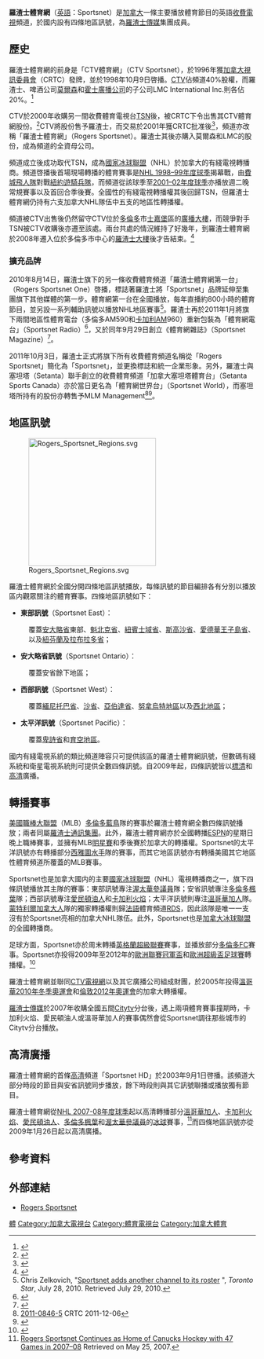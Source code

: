 {{Link style|time=2015-12-12T04:12:05+00:00}}
{{noteTA
|1 = zh-cn:罗杰斯; zh-hk:羅渣士; zh-tw:羅傑斯;
}}
{{頻道資訊
| 頻道名稱         = 羅渣士體育網<br />Sportsnet
| 頻道圖片檔案     = 
| 頻道圖片尺寸     = 
| 頻道圖片名稱     =
| 所屬國家         = {{flagicon|Canada}} [[加拿大|加拿大]]
| 總部所在         = [[安大略省|安大略省]][[多倫多|多倫多]]
| 播放地區         = 全國播放
| 開播日期         = 1998年10月9日
| 停播日期         =
| 頻道呼號         = 
| 頻道類別         = 體育頻道
| 收視率           =
| 收視率調查時間   =
| 收視率資料來源   =
| 頻道口號         = Fuelled By Fans<br />（由擁躉驅動）
| 擁有者           = 羅渣士體育網公司<br />（[[羅渣士傳媒|羅渣士傳媒]]）
| 持股者           =
| 前頻道名稱       = CTV Sportsnet<small>（1998年-2000年）</small><br />Sportsnet<small>（2000年-2001年）</small><br />Rogers Sportsnet<small>（2001年-2011年）</small>
| 被取代名稱       =
| 集團同類頻道     = 
| 重播服務頻道     =
| 頻道官方網站     = http://www.sportsnet.ca
| 備註             = 
| 無線電視供應商01 = 
| 無線電視頻道數01 = 
| 數位電視供應商01 = 
| 數位電視頻道數01 = 
| 衛星電視供應商01 = 貝爾電視
| 衛星電視頻道數01 = 405-408頻道（[[標清|標清]]）<br />846-849頻道（[[高清|高清]]）
| 衛星電視供應商02 = [[蕭氏通訊|蕭氏直綫]]
| 衛星電視頻道數02 = 416-419頻道（標清）<br />260-263頻道（高清）
| 有線電視供應商01 = 
| 有線電視頻道數01 = 隨地區而異
| 寬頻電視供應商01 =
| 寬頻電視頻道數01 =
| 衛星廣播供應商01 =
| 衛星廣播頻道數01 =
| 線上收看網站01   =
| 線上收看網址01   =
|}}
'''羅渣士體育網'''（[[英語|英語]]：Sportsnet）是[[加拿大|加拿大]]一條主要播放體育節目的英語[[收費電視|收費電視]]頻道，於國内設有四條地區訊號，為[[羅渣士傳媒|羅渣士傳媒]]集團成員。

== 歷史 ==
羅渣士體育網的前身是「CTV體育網」（CTV Sportsnet），於1996年獲[[加拿大視訊委員會|加拿大視訊委員會]]（CRTC）發牌，並於1998年10月9日啓播。[[CTV電視網|CTV]]佔頻道40%股權，而羅渣士、啤酒公司[[:en:Molson|莫爾森]]和[[霍士廣播公司|霍士廣播公司]]的子公司LMC International Inc.則各佔20%。<ref>{{Cite web |url=http://www.crtc.gc.ca/eng/archive/1996/DB96-601.htm |title=Decision CRTC 96-601 |access-date=2010-05-18 |archive-date=2021-02-25 |archive-url=https://web.archive.org/web/20210225064913/https://crtc.gc.ca/eng/archive/1996/DB96-601.HTM |dead-url=no }}</ref>

CTV於2000年收購另一間收費體育電視台[[:en:The_Sports_Network|TSN]]後，被CRTC下令出售其CTV體育網股份。<ref>{{Cite web |url=http://www.crtc.gc.ca/eng/archive/2000/DB2000-86.htm |title=Decision CRTC 2000-86 |access-date=2010-05-18 |archive-date=2021-01-15 |archive-url=https://web.archive.org/web/20210115141250/https://crtc.gc.ca/eng/archive/2000/DB2000-86.htm |dead-url=no }}</ref>CTV將股份售予羅渣士，而交易於2001年獲CRTC批准後<ref>{{Cite web |url=http://www.crtc.gc.ca/eng/archive/2001/DB2001-621.htm |title=Decision CRTC 2001-621 |access-date=2010-05-18 |archive-date=2021-01-15 |archive-url=https://web.archive.org/web/20210115143517/https://crtc.gc.ca/eng/archive/2001/DB2001-621.htm |dead-url=no }}</ref>，頻道亦改稱「羅渣士體育網」（Rogers Sportsnet）。羅渣士其後亦購入莫爾森和LMC的股份，成為頻道的全資母公司。

頻道成立後成功取代TSN，成為[[國家冰球聯盟|國家冰球聯盟]]（NHL）於加拿大的有綫電視轉播商。頻道啓播後首場現場轉播的體育賽事是[[:en:1998–99_NHL_season|NHL 1998–99年度球季]]揭幕戰，由[[費城飛人隊|費城飛人隊]]對戰[[紐約遊騎兵隊|紐約遊騎兵隊]]，而頻道從該球季至[[:en:2001–02_NHL_season|2001–02年度球季]]亦播放週二晚常規賽事以及首回合季後賽。全國性的有綫電視轉播權其後回歸TSN，但羅渣士體育網仍持有六支加拿大NHL隊伍中五支的地區性轉播權。

頻道被CTV出售後仍然留守CTV位於[[多倫多|多倫多]]市[[士嘉堡|士嘉堡]]區的[[:en:9_Channel_Nine_Court|廣播大樓]]，而競爭對手TSN被CTV收購後亦遷至該處。兩台共處的情況維持了好幾年，到羅渣士體育網於2008年遷入位於多倫多市中心的[[:en:Rogers_Building_(Canada)|羅渣士大樓]]後才告結束。<ref name=Complaint>{{cite web|title=Going Downtown|publisher=Globeandmail.com|url=http://www.theglobeandmail.com/servlet/story/LAC.20070321.TRUTH21/TPStory/TPSports/Television/|accessdate=March 23, 2007|archive-date=2007-09-30|archive-url=https://web.archive.org/web/20070930071932/http://www.theglobeandmail.com/servlet/story/LAC.20070321.TRUTH21/TPStory/TPSports/Television/|dead-url=no}}</ref>

=== 擴充品牌 ===
2010年8月14日，羅渣士旗下的另一條收費體育頻道「羅渣士體育網第一台」（Rogers Sportsnet One）啓播，標誌著羅渣士將「Sportsnet」品牌延伸至集團旗下其他媒體的第一步。體育網第一台在全國播放，每年直播約800小時的體育節目，並另設一系列輔助訊號以播放NHL地區賽事<ref name="ts-snone">Chris Zelkovich, "[http://www.thestar.com/sports/article/841522--sportsnet-adds-another-channel-to-its-roster Sportsnet adds another channel to its roster] {{Wayback|url=http://www.thestar.com/sports/article/841522--sportsnet-adds-another-channel-to-its-roster |date=20121023223317 }}", ''Toronto Star'', July 28, 2010. Retrieved July 29, 2010.</ref>。羅渣士再於2011年1月將旗下兩間地區性體育電台（多倫多AM590和[[卡加利|卡加利]]AM960）重新包裝為「體育網電台」（Sportsnet Radio）<ref name="gm-snradio">{{cite web|author=Dowbiggin|title=Change is the operative word in sports radio|url=http://www.theglobeandmail.com/sports/bruce-dowbiggin/change-is-the-operative-word-in-sports-radio/article1867040/?cmpid=rss1|publisher=The Globe and Mail|accessdate=13 January 2011|archive-date=2016-09-13|archive-url=https://web.archive.org/web/20160913081333/http://www.theglobeandmail.com/sports/bruce-dowbiggin/change-is-the-operative-word-in-sports-radio/article1867040/?cmpid=rss1|dead-url=no}}</ref>，又於同年9月29日創立《體育網雜誌》（Sportsnet Magazine）<ref name=sn-magazine>{{cite web|title=Sportsnet Magazine launches with NHL preview|url=http://www.sportsnet.ca/more/2011/09/26/sportsnet_magazine_maich/|publisher=Sportsnet.ca|accessdate=30 September 2011|archiveurl=https://web.archive.org/web/20110929224349/http://www.sportsnet.ca/more/2011/09/26/sportsnet_magazine_maich/|archivedate=2011-09-29|deadurl=yes}}</ref>。

2011年10月3日，羅渣士正式將旗下所有收費體育頻道名稱從「Rogers Sportsnet」簡化為「Sportsnet」，並更換標誌和統一企業形象。另外，羅渣士與塞坦塔（Setanta）聯手創立的收費體育頻道「加拿大塞坦塔體育台」（Setanta Sports Canada）亦於當日更名為「體育網世界台」（Sportsnet World），而塞坦塔所持有的股份亦轉售予MLM Management<ref>[http://www.crtc.gc.ca/eng/archive/2011/2011-748.htm 2011-0846-5] {{Wayback|url=http://www.crtc.gc.ca/eng/archive/2011/2011-748.htm |date=20210225065725 }} CRTC 2011-12-06</ref><ref name=sn-world>{{cite web|last=Krashinsky|first=Susan|title=Rogers builds Sportsnet brand with soccer station|url=http://www.theglobeandmail.com/globe-investor/rogers-builds-sportsnet-brand-with-soccer-station/article2110590/|publisher=The Globe and Mail|accessdate=27 July 2011|archive-date=2016-06-04|archive-url=https://web.archive.org/web/20160604204048/http://www.theglobeandmail.com/globe-investor/rogers-builds-sportsnet-brand-with-soccer-station/article2110590/|dead-url=no}}</ref>。

== 地區訊號 ==
[[File:Rogers_Sportsnet_Regions.svg|260px]]

羅渣士體育網於全國分開四條地區訊號播放，每條訊號的節目編排各有分別以播放區内觀眾關注的體育賽事。四條地區訊號如下：

*'''東部訊號'''（Sportsnet East）：
:覆蓋[[安大略省|安大略省]]東部、[[魁北克省|魁北克省]]、[[紐賓士域省|紐賓士域省]]、[[斯高沙省|斯高沙省]]、[[愛德華王子島省|愛德華王子島省]]、以及[[紐芬蘭及拉布拉多省|紐芬蘭及拉布拉多省]]；
*'''安大略省訊號'''（Sportsnet Ontario）：
:覆蓋安省餘下地區；
*'''西部訊號'''（Sportsnet West）：
:覆蓋[[緬尼托巴省|緬尼托巴省]]、[[沙省|沙省]]、[[亞伯達省|亞伯達省]]、[[努拿烏特|努拿烏特地區]]以及[[西北地區|西北地區]]；
*'''太平洋訊號'''（Sportsnet Pacific）：
:覆蓋[[卑詩省|卑詩省]]和[[育空地區|育空地區]]。

國内有綫電視系統的類比頻道陣容只可提供該區的羅渣士體育網訊號，但數碼有綫系統和衛星電視系統則可提供全數四條訊號。自2009年起，四條訊號皆以[[標清|標清]]和[[高清|高清]]廣播。

== 轉播賽事 ==
[[美國職棒大聯盟|美國職棒大聯盟]]（MLB）[[多倫多藍鳥|多倫多藍鳥]]隊的賽事於羅渣士體育網全數四條訊號播放；兩者同屬[[羅渣士通訊集團|羅渣士通訊集團]]。此外，羅渣士體育網亦於全國轉播[[ESPN|ESPN]]的星期日晚上職棒賽事，並擁有MLB[[:en:Major_League_Baseball_All-Star_Game|明星賽]]和季後賽於加拿大的轉播權。Sportsnet的太平洋訊號亦有轉播部分[[西雅圖水手|西雅圖水手]]隊的賽事，而其它地區訊號亦有轉播美國其它地區性體育頻道所覆蓋的MLB賽事。 

Sportsnet也是加拿大國内的主要[[國家冰球聯盟|國家冰球聯盟]]（NHL）電視轉播商之一，旗下四條訊號播放其主隊的賽事：東部訊號專注[[渥太華參議員|渥太華參議員]]隊；安省訊號專注[[多倫多楓葉|多倫多楓葉]]隊；西部訊號專注[[愛民頓油人|愛民頓油人]]和[[卡加利火焰|卡加利火焰]]；太平洋訊號則專注[[溫哥華加人|溫哥華加人]]隊。[[蒙特利爾加拿大人|蒙特利爾加拿大人]]隊的獨家轉播權則歸[[法語|法語]]體育頻道[[:en:Le_Réseau_des_sports|RDS]]，因此該隊是唯一一支沒有於Sportsnet亮相的加拿大NHL隊伍。此外，Sportsnet也是[[:en:Canadian_Hockey_League|加拿大冰球聯盟]]的全國轉播商。

足球方面，Sportsnet亦於周末轉播[[英格蘭超級聯賽|英格蘭超級聯賽]]賽事，並播放部分[[多倫多FC|多倫多FC]]賽事。Sportsnet亦投得2009年至2012年的[[歐洲聯賽冠軍盃|歐洲聯賽冠軍盃]]和[[歐洲超級盃足球賽|歐洲超級盃足球賽]]轉播權。<ref>{{Cite web |url=http://www.uefa.com/uefa/keytopics/kind=131072/newsid=818255.html |title=存档副本 |access-date=2010-05-18 |archive-date=2010-01-26 |archive-url=https://web.archive.org/web/20100126194813/http://www.uefa.com/uefa/keytopics/kind=131072/newsid=818255.html |dead-url=no }}</ref> 

羅渣士體育網並聯同[[CTV電視網|CTV電視網]]以及其它廣播公司組成財團，於2005年投得[[溫哥華|溫哥華]][[2010年冬季奧運會|2010年冬季奧運會]]和[[倫敦|倫敦]][[2012年奧運會|2012年奧運會]]的加拿大轉播權。

[[羅渣士傳媒|羅渣士傳媒]]於2007年收購全國五間[[:en:Citytv|Citytv]]分台後，遇上兩項體育賽事撞期時，卡加利火焰、愛民頓油人或溫哥華加人的賽事偶然會從Sportsnet調往那些城市的Citytv分台播放。

== 高清廣播 ==
羅渣士體育網的首條[[高清|高清]]頻道「Sportsnet HD」於2003年9月1日啓播。該頻道大部分時段的節目與安省訊號同步播放，餘下時段則與其它訊號聯播或播放獨有節目。

羅渣士體育網從[[:en:2007–08_NHL_season|NHL 2007-08年度球季]]起以高清轉播部分[[溫哥華加人|溫哥華加人]]、[[卡加利火焰|卡加利火焰]]、[[愛民頓油人|愛民頓油人]]、[[多倫多楓葉|多倫多楓葉]]和[[渥太華參議員|渥太華參議員]]的[[冰球|冰球]]賽事，<ref>[http://canucks.nhl.com/team/app?articleid=322758&page=NewsPage&service=page Rogers Sportsnet Continues as Home of Canucks Hockey with 47 Games in 2007–08] {{webarchive|url=https://web.archive.org/web/20080110005511/http://canucks.nhl.com/team/app?articleid=322758&page=NewsPage&service=page |date=2008-01-10 }} Retrieved on May 25, 2007.</ref>而四條地區訊號亦從2009年1月26日起以高清廣播。

== 參考資料 ==
{{Reflist}}

== 外部連結 ==
* [http://www.sportsnet.ca Rogers Sportsnet] {{Wayback|url=http://www.sportsnet.ca/ |date=20210505223208 }}

[[Category:羅渣士通訊|體]]
[[Category:加拿大電視台|Category:加拿大電視台]]
[[Category:體育電視台|Category:體育電視台]]
[[Category:加拿大體育|Category:加拿大體育]]